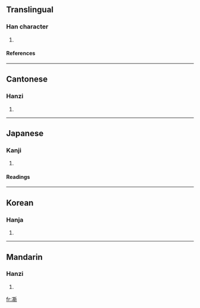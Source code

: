 ==Translingual==
===Han character===
{{Han char|rad=冫|as=12|sn=14|four=3212<sub>1</sub>|canj=戈一廿金中 (IMTCL)}}
# {{defn|Han}}
====References====
{{Han ref|kx=0133.310|dkj=01706|dj=0298.150|hdz=10300.240|uh=51D8|ud=20952|bh=E140|bd=57664}}
----
==Cantonese==
===Hanzi===
{{yue-hanzi|jyut=|y=si1}}
# {{defn|Cantonese}}
----
==Japanese==
===Kanji===
{{ja-kanji|grade=|rs=冫12}}
# {{defn|Japanese}}
====Readings====
{{ja-readings|on=[[し]] (shi), [[せい]] (sei), [[さい]] (sai)|kun=}}
----
==Korean==
===Hanja===
{{ko-hanja|hangeul=시|rv=si|mr=si}}
# {{defn|Korean}}
----
==Mandarin==
===Hanzi===
{{cmn-hanzi|pin=[[sī]] (si1)|wg=ssu<sup>1</sup>}}
# {{defn|Mandarin}}

[[fr:凘]]